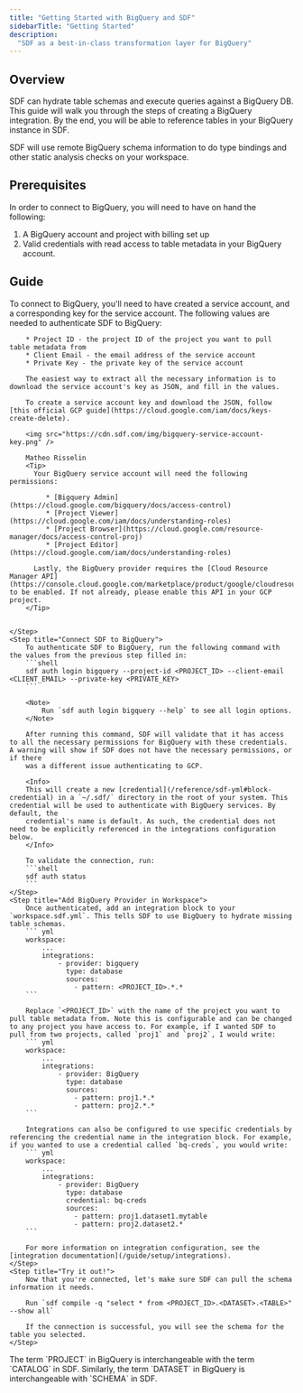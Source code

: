 ```yaml
---
title: "Getting Started with BigQuery and SDF"
sidebarTitle: "Getting Started"
description:
  "SDF as a best-in-class transformation layer for BigQuery"
---
```


## Overview

SDF can hydrate table schemas and execute queries against a BigQuery DB. This guide will walk you through the steps of creating a BigQuery integration. By the end, you will be able to reference tables in your BigQuery instance in SDF.

SDF will use remote BigQuery schema information to do type bindings and other static analysis checks on your workspace.

## Prerequisites

In order to connect to BigQuery, you will need to have on hand the following:

1. A BigQuery account and project with billing set up
2. Valid credentials with read access to table metadata in your BigQuery account.

## Guide

<Steps>
    <Step title="Collect Required Information">
        To connect to BigQuery, you'll need to have created a service account, and a corresponding key for the service account. The following values are needed to authenticate SDF to BigQuery:

        * Project ID - the project ID of the project you want to pull table metadata from
        * Client Email - the email address of the service account
        * Private Key - the private key of the service account

        The easiest way to extract all the necessary information is to download the service account's key as JSON, and fill in the values.

        To create a service account key and download the JSON, follow [this official GCP guide](https://cloud.google.com/iam/docs/keys-create-delete).

        <img src="https://cdn.sdf.com/img/bigquery-service-account-key.png" />

        Matheo Risselin
        <Tip>
          Your BigQuery service account will need the following permissions:

             * [Bigquery Admin](https://cloud.google.com/bigquery/docs/access-control)
             * [Project Viewer](https://cloud.google.com/iam/docs/understanding-roles)
             * [Project Browser](https://cloud.google.com/resource-manager/docs/access-control-proj)
             * [Project Editor](https://cloud.google.com/iam/docs/understanding-roles)
          
          Lastly, the BigQuery provider requires the [Cloud Resource Manager API](https://console.cloud.google.com/marketplace/product/google/cloudresourcemanager.googleapis.com) to be enabled. If not already, please enable this API in your GCP project.
        </Tip>


    </Step>
    <Step title="Connect SDF to BigQuery">
        To authenticate SDF to BigQuery, run the following command with the values from the previous step filled in:
        ```shell
        sdf auth login bigquery --project-id <PROJECT_ID> --client-email <CLIENT_EMAIL> --private-key <PRIVATE_KEY>
        ```

        <Note>
	        Run `sdf auth login bigquery --help` to see all login options.
        </Note>

        After running this command, SDF will validate that it has access to all the necessary permissions for BigQuery with these credentials. A warning will show if SDF does not have the necessary permissions, or if there
        was a different issue authenticating to GCP.
        
        <Info>
        This will create a new [credential](/reference/sdf-yml#block-credential) in a `~/.sdf/` directory in the root of your system. This credential will be used to authenticate with BigQuery services. By default, the 
        credential's name is default. As such, the credential does not need to be explicitly referenced in the integrations configuration below.
        </Info>

        To validate the connection, run:
        ```shell
        sdf auth status
        ```
    </Step>
    <Step title="Add BigQuery Provider in Workspace">
        Once authenticated, add an integration block to your `workspace.sdf.yml`. This tells SDF to use BigQuery to hydrate missing table schemas.
        ``` yml
        workspace:
            ...
            integrations:
                - provider: bigquery
                  type: database
                  sources: 
                    - pattern: <PROJECT_ID>.*.*
        ```

        Replace `<PROJECT_ID>` with the name of the project you want to pull table metadata from. Note this is configurable and can be changed to any project you have access to. For example, if I wanted SDF to pull from two projects, called `proj1` and `proj2`, I would write:
        ``` yml
        workspace:
            ...
            integrations:
                - provider: BigQuery
                  type: database
                  sources: 
                    - pattern: proj1.*.*
                    - pattern: proj2.*.*
        ```

        Integrations can also be configured to use specific credentials by referencing the credential name in the integration block. For example, if you wanted to use a credential called `bq-creds`, you would write:
        ``` yml
        workspace:
            ...
            integrations:
                - provider: BigQuery
                  type: database
                  credential: bq-creds
                  sources: 
                    - pattern: proj1.dataset1.mytable
                    - pattern: proj2.dataset2.*
        ```

        For more information on integration configuration, see the [integration documentation](/guide/setup/integrations).
    </Step>
    <Step title="Try it out!">
        Now that you're connected, let's make sure SDF can pull the schema information it needs. 

        Run `sdf compile -q "select * from <PROJECT_ID>.<DATASET>.<TABLE>" --show all`

        If the connection is successful, you will see the schema for the table you selected.
    </Step>
</Steps>

<Info>
The term `PROJECT` in BigQuery is interchangeable with the term `CATALOG` in SDF. Similarly, the term `DATASET` in BigQuery is interchangeable with `SCHEMA` in SDF.
</Info>
